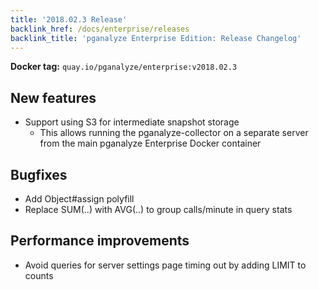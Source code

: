 ```yaml
---
title: '2018.02.3 Release'
backlink_href: /docs/enterprise/releases
backlink_title: 'pganalyze Enterprise Edition: Release Changelog'
---
```


**Docker tag:** `quay.io/pganalyze/enterprise:v2018.02.3`

## New features

- Support using S3 for intermediate snapshot storage
  - This allows running the pganalyze-collector on a separate server from the
    main pganalyze Enterprise Docker container

## Bugfixes

- Add Object#assign polyfill
- Replace SUM(..) with AVG(..) to group calls/minute in query stats

## Performance improvements

- Avoid queries for server settings page timing out by adding LIMIT to counts
